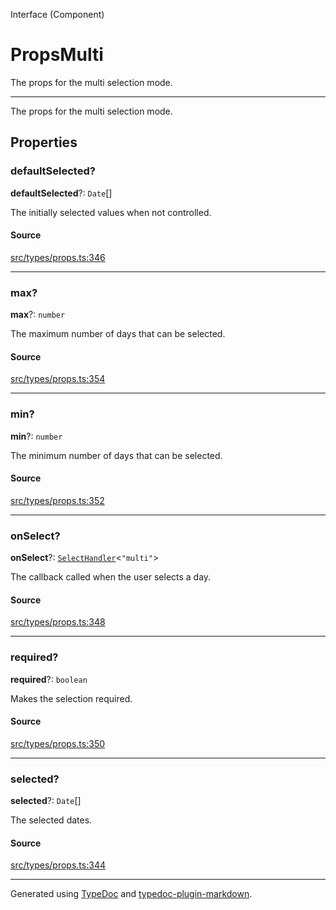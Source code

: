 <SectionTitle>Interface (Component)</SectionTitle>

# PropsMulti

<Description>
The props for the multi selection mode.
</Description>

---

The props for the multi selection mode.

## Properties

<a id="defaultselected" name="defaultselected"></a>

### defaultSelected?

<SignatureMemberIdentifier>**defaultSelected**?: `Date`[]</SignatureMemberIdentifier>

The initially selected values when not controlled.

#### Source

[src/types/props.ts:346](https://github.com/gpbl/react-day-picker/blob/next/src/types/props.ts#L346)

***

<a id="max" name="max"></a>

### max?

<SignatureMemberIdentifier>**max**?: `number`</SignatureMemberIdentifier>

The maximum number of days that can be selected.

#### Source

[src/types/props.ts:354](https://github.com/gpbl/react-day-picker/blob/next/src/types/props.ts#L354)

***

<a id="min" name="min"></a>

### min?

<SignatureMemberIdentifier>**min**?: `number`</SignatureMemberIdentifier>

The minimum number of days that can be selected.

#### Source

[src/types/props.ts:352](https://github.com/gpbl/react-day-picker/blob/next/src/types/props.ts#L352)

***

<a id="onselect" name="onselect"></a>

### onSelect?

<SignatureMemberIdentifier>**onSelect**?: [`SelectHandler`](/api/next/type-aliases/SelectHandler.md)\<`"multi"`\></SignatureMemberIdentifier>

The callback called when the user selects a day.

#### Source

[src/types/props.ts:348](https://github.com/gpbl/react-day-picker/blob/next/src/types/props.ts#L348)

***

<a id="required" name="required"></a>

### required?

<SignatureMemberIdentifier>**required**?: `boolean`</SignatureMemberIdentifier>

Makes the selection required.

#### Source

[src/types/props.ts:350](https://github.com/gpbl/react-day-picker/blob/next/src/types/props.ts#L350)

***

<a id="selected" name="selected"></a>

### selected?

<SignatureMemberIdentifier>**selected**?: `Date`[]</SignatureMemberIdentifier>

The selected dates.

#### Source

[src/types/props.ts:344](https://github.com/gpbl/react-day-picker/blob/next/src/types/props.ts#L344)

***

Generated using [TypeDoc](https://typedoc.org) and [typedoc-plugin-markdown](https://typedoc-plugin-markdown.org).

